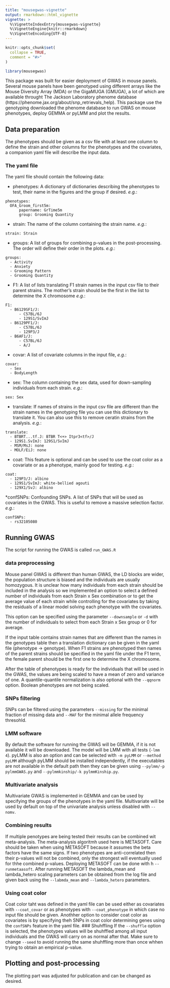 ```yaml
---
title: "mousegwas-vignette"
output: rmarkdown::html_vignette
vignette: >
  %\VignetteIndexEntry{mousegwas-vignette}
  %\VignetteEngine{knitr::rmarkdown}
  %\VignetteEncoding{UTF-8}
---
```


```r
knitr::opts_chunk$set(
  collapse = TRUE,
  comment = "#>"
)
```

```r
library(mousegwas)
```
This package was built for easier deployment of GWAS in mouse panels. Several mouse panels have been genotyped using different arrays like the Mouse Diversity Array (MDA) or the GigaMUGA (GMUGA), a lot of which are available throught The Jackson Laboratory phenome database (https://phenome.jax.org/about/snp_retrievals_help). This package use the genotyping downloaded the phenome database to run GWAS on mouse phenotypes, deploy GEMMA or pyLMM and plot the results.

## Data preparation
 
The phenotypes should be given as a csv file with at least one column to define the strain and other columns for the phenotypes and the covariates, a companion yaml file will describe the input data. 

### The yaml file
The yaml file should contain the following data:

* phenotypes: A dictionary of dictionaries describing the phenotypes to test, their name in the figures and the group if desired. _e.g._: 

```
phenotypes:
  OFA_Groom_first5m:
      papername: GrTime5m
      group: Grooming Quantity
```

* strain: The name of the column containing the strain name. _e.g._:

```
strain: Strain
```

* groups: A list of groups for combining p-values in the post-processing. The order will define their order in the plots. _e.g._:
```
groups:
  - Activity
  - Anxiety
  - Grooming Pattern
  - Grooming Quantity
```

* F1: A list of lists translating F1 strain names in the input csv file to their parent strains. The mother's strain should be the first in the list to determine the X chromosome _e.g._:
```
F1:
  - B6129SF1/J:
      - C57BL/6J
      - 129S1/SvImJ
  - B6129PF1/J:
      - C57BL/6J
      - 129P3/J
  - B6AF1/J:
      - C57BL/6J
      - A/J
```

* covar: A list of covariate columns in the input file, _e.g._:
```
covar:
  - Sex
  - BodyLength
```

* sex: The column containing the sex data, used for down-sampling individuals from each strain. _e.g._:
```
sex: Sex
```

* translate: If names of strains in the input csv file are different than the strain names in the genotyping file you can use this dictionary to translate it. You can also use this to remove ceratin strains from the analysis. _e.g._:
```
translate:
  - BTBRT...tf.J: BTBR T<+> Itpr3<tf>/J
  - 129S1.SvImJ: 129S1/SvImJ
  - MSM/MsJ: none
  - MOLF/EiJ: none
```

* coat: This feature is optional and can be used to use the coat color as a covariate or as a phenotype, mainly good for testing. _e.g._:
```
coat:
  - 129P3/J: albino
  - 129S1/SvImJ: white-bellied agouti
  - 129X1/SvJ: albino
```

*confSNPs: Confounding SNPs. A list of SNPs that will be used as covariates in the GWAS. This is useful to remove a massive selection factor. _e.g._:
```
confSNPs:
  - rs32105080
```

## Running GWAS

The script for running the GWAS is called `run_GWAS.R`

### data preprocessing
Mouse panel GWAS is different than human GWAS, the LD blocks are wider, the population structure is biased and the individuals are usually homozygous. It is unclear how many individuals from each strain should be included in the analysis so we implemented an option to select a defined number of individuals from each Strain x Sex combination or to get the average value of each strain while controlling for the covariates by taking the residuals of a linear model solving each phenotype with the covariates.

This option can be specified using the parameter `--downsample` or `-d` with the number of individuals to select from each Strain x Sex group or 0 for average.

If the input table contains strain names that are different than the names in the genotypes table then a translation dictionary can be given in the yaml file (phenotype -> genotype). When F1 strains are phenotyped then names of the parent strains should be specified in the yaml file under the F1 term, the female parent should be the first one to determine the X chromosome.

After the table of phenotypes is ready for the individuals that will be used in the GWAS, the values are being scaled to have a mean of zero and variance of one. A quantile-quantile normalization is also optional with the `--qqnorm` option. Boolean phenotypes are not being scaled.

### SNPs filtering
SNPs can be filtered using the parameters `--missing` for the minimal fraction of missing data and `--MAF` for the minimal allele frequency thresohld.

### LMM software
By default the software for running the GWAS will be GEMMA, if it is not available it will be downloaded. The model will be LMM with all tests (`-lmm 4`). pyLMM is also an option and can be selected with `-m pyLMM` or `--method pyLMM` although pyLMM should be installed independently, if the executables are not available in the default path then they can be given using `--pylmm/-p pylmmGWAS.py` and `--pylmmkinship/-k pylmmKinship.py`.

### Multivariate analysis
Multivariate GWAS is implemented in GEMMA and can be used by specifying the groups of the phenotypes in the yaml file. Multivariate will be used by default on top of the univariate analysis unless disabled with `--nomv`. 

### Combining results
If multiple penotypes are being tested their results can be combined wit meta-analysis. The meta-analysis algoritmh used here is METASOFT. Care should be taken when using METASOFT because it assumes the beta factors have the same signs. If two phenotypes are anti-correlated then their p-values will not be combined, only the strongest will eventually used for thhe combined p-values. Deploying METASOFT can be done with h `--runmetaasoft`. After running METASOFT the lambda_mean and lambda_hetero scaling parameters can be obtained from the log file and given back using the `--labmda_mean` and `--lambda_hetero` parameters. 

### Using coat color
Coat color taht was defined in the yaml file can be used either as covariates with `--coat_covar` or as phenotypes with `--coat_phenotype` in which case no input file should be given. Anothher option to consider coat color as covariates is by specifying theh SNPs in coat color determining genes using the `confSNPs` feature in the yaml file. 
### Shuhffling
If the `--shuffle` option is selected, the phenotypes values will be shuhffled among all input individuals and the GWAS will carry on as normal after that. Make sure to change `--seed` to avoid running the same shuhffling more than once whhen trying to obtain an empirical p-value.

## Plotting and post-processing
The plotting part was adjusted for publication and can be changed as desired. 
